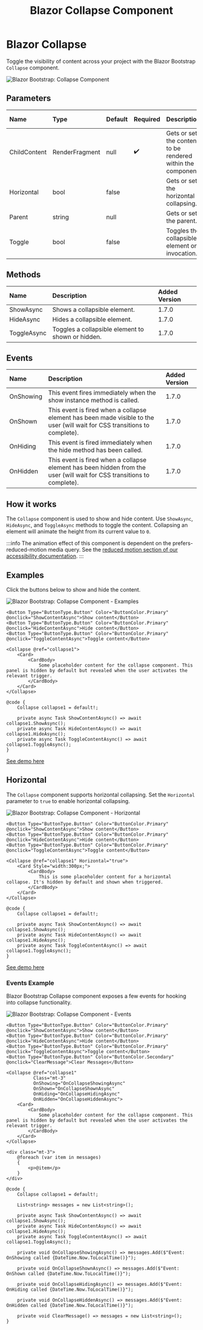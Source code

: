 ﻿---
title: Blazor Collapse Component
description: Toggle the visibility of content across your project with the Blazor Bootstrap Collapse component.
image: https://i.imgur.com/8A0emQe.png

sidebar_label: Collapse
sidebar_position: 9
---


# Blazor Collapse

Toggle the visibility of content across your project with the Blazor Bootstrap `Collapse` component.

<CarbonAd />

<img src="https://i.imgur.com/8A0emQe.png" alt="Blazor Bootstrap: Collapse Component" />

## Parameters

| Name | Type | Default | Required | Description | Added Version |
|:--|:--|:--|:--|:--|:--|
| ChildContent | RenderFragment | null | ✔️ | Gets or sets the content to be rendered within the component. | 1.7.0 |
| Horizontal | bool | false | | Gets or sets the horizontal collapsing. | 1.7.0 |
| Parent | string | null | | Gets or sets the parent. | 1.7.0 |
| Toggle | bool | false | | Toggles the collapsible element on invocation. | 1.7.0 |

## Methods

| Name | Description | Added Version |
|:--|:--|:--|
| ShowAsync | Shows a collapsible element. | 1.7.0 |
| HideAsync | Hides a collapsible element. | 1.7.0 |
| ToggleAsync | Toggles a collapsible element to shown or hidden. | 1.7.0 |

## Events

| Name | Description | Added Version |
|:--|:--|:--|
| OnShowing | This event fires immediately when the show instance method is called. | 1.7.0 |
| OnShown | This event is fired when a collapse element has been made visible to the user (will wait for CSS transitions to complete). | 1.7.0 |
| OnHiding | This event is fired immediately when the hide method has been called. | 1.7.0 |
| OnHidden | This event is fired when a collapse element has been hidden from the user (will wait for CSS transitions to complete). | 1.7.0 |

## How it works

The `Collapse` component is used to show and hide content. Use `ShowAsync`, `HideAsync`, and `ToggleAsync` methods to toggle the content. 
Collapsing an element will animate the height from its current value to `0`.

:::info
The animation effect of this component is dependent on the prefers-reduced-motion media query.
See the [reduced motion section of our accessibility documentation](https://getbootstrap.com/docs/5.3/getting-started/accessibility/#reduced-motion).
:::

## Examples

Click the buttons below to show and hide the content.

<img src="https://i.imgur.com/8A0emQe.png" alt="Blazor Bootstrap: Collapse Component - Examples" />

```cshtml {1-3,5} showLineNumbers
<Button Type="ButtonType.Button" Color="ButtonColor.Primary" @onclick="ShowContentAsync">Show content</Button>
<Button Type="ButtonType.Button" Color="ButtonColor.Primary" @onclick="HideContentAsync">Hide content</Button>
<Button Type="ButtonType.Button" Color="ButtonColor.Primary" @onclick="ToggleContentAsync">Toggle content</Button>

<Collapse @ref="collapse1">
    <Card>
        <CardBody>
            Some placeholder content for the collapse component. This panel is hidden by default but revealed when the user activates the relevant trigger.
        </CardBody>
    </Card>
</Collapse>
```
```cshtml {2,4-6} showLineNumbers
@code {
    Collapse collapse1 = default!;

    private async Task ShowContentAsync() => await collapse1.ShowAsync();
    private async Task HideContentAsync() => await collapse1.HideAsync();
    private async Task ToggleContentAsync() => await collapse1.ToggleAsync();
}
```

[See demo here](https://demos.blazorbootstrap.com/collapse#examples)

## Horizontal

The `Collapse` component supports horizontal collapsing. 
Set the `Horizontal` parameter to `true` to enable horizontal collapsing.

<img src="https://i.imgur.com/kgSAEVL.png" alt="Blazor Bootstrap: Collapse Component - Horizontal" />

```cshtml {1-3,5} showLineNumbers
<Button Type="ButtonType.Button" Color="ButtonColor.Primary" @onclick="ShowContentAsync">Show content</Button>
<Button Type="ButtonType.Button" Color="ButtonColor.Primary" @onclick="HideContentAsync">Hide content</Button>
<Button Type="ButtonType.Button" Color="ButtonColor.Primary" @onclick="ToggleContentAsync">Toggle content</Button>

<Collapse @ref="collapse1" Horizontal="true">
    <Card Style="width:300px;">
        <CardBody>
            This is some placeholder content for a horizontal collapse. It's hidden by default and shown when triggered.
        </CardBody>
    </Card>
</Collapse>
```
```cshtml {2,4-6} showLineNumbers
@code {
    Collapse collapse1 = default!;

    private async Task ShowContentAsync() => await collapse1.ShowAsync();
    private async Task HideContentAsync() => await collapse1.HideAsync();
    private async Task ToggleContentAsync() => await collapse1.ToggleAsync();
}
```

[See demo here](https://demos.blazorbootstrap.com/collapse#horizontal)

### Events Example

Blazor Bootstrap Collapse component exposes a few events for hooking into collapse functionality.

<img src="https://i.imgur.com/kH11WqA.png" alt="Blazor Bootstrap: Collapse Component - Events" />

```cshtml {} showLineNumbers
<Button Type="ButtonType.Button" Color="ButtonColor.Primary" @onclick="ShowContentAsync">Show content</Button>
<Button Type="ButtonType.Button" Color="ButtonColor.Primary" @onclick="HideContentAsync">Hide content</Button>
<Button Type="ButtonType.Button" Color="ButtonColor.Primary" @onclick="ToggleContentAsync">Toggle content</Button>
<Button Type="ButtonType.Button" Color="ButtonColor.Secondary" @onclick="ClearMessage">Clear Messages</Button>

<Collapse @ref="collapse1"
          Class="mt-3"
          OnShowing="OnCollapseShowingAsync"
          OnShown="OnCollapseShownAsync"
          OnHiding="OnCollapseHidingAsync"
          OnHidden="OnCollapseHiddenAsync">
    <Card>
        <CardBody>
            Some placeholder content for the collapse component. This panel is hidden by default but revealed when the user activates the relevant trigger.
        </CardBody>
    </Card>
</Collapse>

<div class="mt-3">
    @foreach (var item in messages)
    {
        <p>@item</p>
    }
</div>
```

```cshtml {} showLineNumbers
@code {
    Collapse collapse1 = default!;

    List<string> messages = new List<string>();

    private async Task ShowContentAsync() => await collapse1.ShowAsync();
    private async Task HideContentAsync() => await collapse1.HideAsync();
    private async Task ToggleContentAsync() => await collapse1.ToggleAsync();

    private void OnCollapseShowingAsync() => messages.Add($"Event: OnShowing called {DateTime.Now.ToLocalTime()}");

    private void OnCollapseShownAsync() => messages.Add($"Event: OnShown called {DateTime.Now.ToLocalTime()}");

    private void OnCollapseHidingAsync() => messages.Add($"Event: OnHiding called {DateTime.Now.ToLocalTime()}");

    private void OnCollapseHiddenAsync() => messages.Add($"Event: OnHidden called {DateTime.Now.ToLocalTime()}");

    private void ClearMessage() => messages = new List<string>();
}
```
